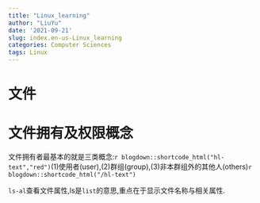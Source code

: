 ```yaml
---
title: "Linux_learning"
author: "LiuYu"
date: '2021-09-21'
slug: index.en-us-Linux_learning
categories: Computer Sciences
tags: Linux
---
```


# 文件
# 文件拥有及权限概念

文件拥有者最基本的就是三类概念:`r blogdown::shortcode_html("hl-text","red")`(1)使用者(user),(2)群组(group),(3)非本群组外的其他人(others)`r blogdown::shortcode_html("/hl-text")`

`ls-al`查看文件属性,ls是`list`的意思,重点在于显示文件名称与相关属性.


